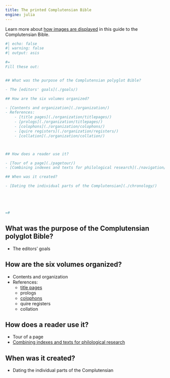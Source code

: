 ```yaml
---
title: The printed Complutensian Bible
engine: julia
---
```



:::{.callout-tip title="Tip: see images in context"}
Learn more about [how images are displayed](./images/) in this guide to the Complutensian Bible.
:::
```julia
#| echo: false
#| warning: false
#| output: asis

#=
Fill these out:


## What was the purpose of the Complutensian polyglot Bible?

- The [editors' goals](./goals/)

## How are the six volumes organized?

- [Contents and organization](./organization/)
- References:
    - [title pages](./organization/titlepages/)
    - [prologs](./organization/titlepages/)
    - [colophons](./organization/colophons/)
    - [quire registers](./organization/registers/)
    - [collation](./organization/collation/)



## How does a reader use it?

- [Tour of a page](./pagetour/)
- [Combining indexes and texts for philological research](./navigation/)

## When was it created?

- [Dating the individual parts of the Complutensian](./chronology/)





=#
```

## What was the purpose of the Complutensian polyglot Bible?

- The editors' goals

## How are the six volumes organized?

- Contents and organization
- References:
    - [title pages](./organization/titlepages/)
    - prologs
    - [colophons](./organization/colophons/)
    - quire registers
    - collation



## How does a reader use it?

- Tour of a page
- [Combining indexes and texts for philological research](./navigation/)

## When was it created?

- Dating the individual parts of the Complutensian









